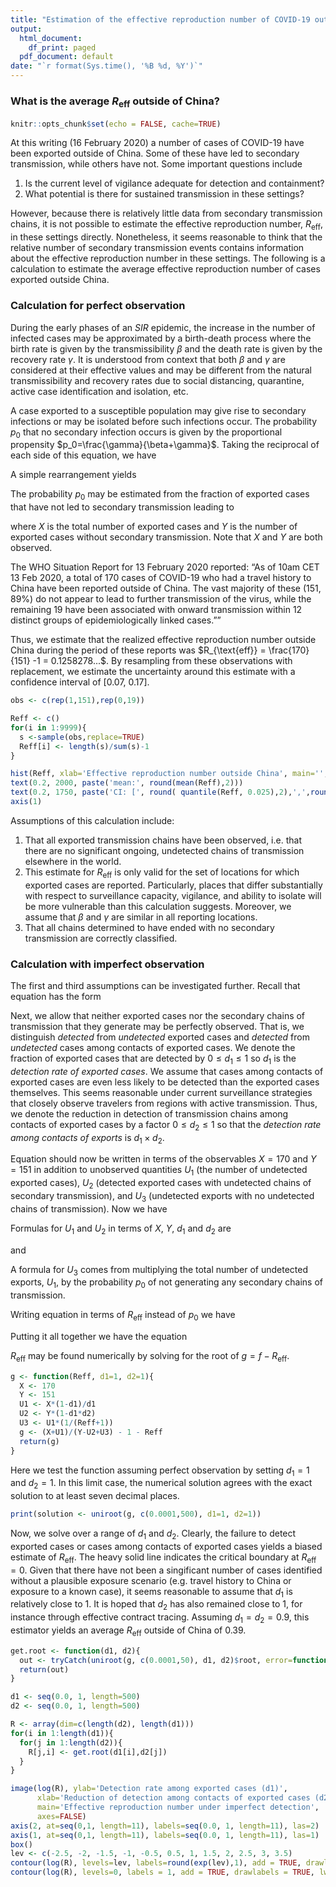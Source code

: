 ```yaml
---
title: "Estimation of the effective reproduction number of COVID-19 outside China"
output:
  html_document:
    df_print: paged
  pdf_document: default
date: "`r format(Sys.time(), '%B %d, %Y')`"
---
```

### What is the average $R_{\text{eff}}$ outside of China?

```r
knitr::opts_chunk$set(echo = FALSE, cache=TRUE)
```

At this writing (16 February 2020) a number of cases of COVID-19 have been exported outside of China.
Some of these have led to secondary transmission, while others have not.
Some important questions include

1. Is the current level of vigilance adequate for detection and containment?
2. What potential is there for sustained transmission in these settings?

However, because there is relatively little data from secondary transmission chains, it is not possible to estimate the effective reproduction number, $R_{\text{eff}}$, in these settings directly.
Nonetheless, it seems reasonable to think that the relative number of secondary transmission events contains information about the effective reproduction number in these settings.
The following is a calculation to estimate the average effective reproduction number of cases exported outside China.

### Calculation for perfect observation


During the early phases of an $SIR$ epidemic, the increase in the number of infected cases may be approximated by a birth-death process where the birth rate is given by the transmissibility $\beta$ and the death rate is given by the recovery rate $\gamma$. It is understood from context that both $\beta$ and $\gamma$ are considered at their effective values and may be different from the natural transmissibility and recovery rates due to social distancing, quarantine, active case identification and isolation, etc.

A case exported to a susceptible population may give rise to secondary infections or may be isolated before such infections occur. The probability $p_0$ that no secondary infection occurs is given by the proportional propensity $p_0=\frac{\gamma}{\beta+\gamma}$. Taking the reciprocal of each side of this equation, we have

\begin{equation}
  \frac{1}{p_0} = \frac{\beta+\gamma}{\gamma} = \frac{\beta}{\gamma} + \frac{\gamma}{\gamma} = R_{\text{eff}} + 1
\end{equation}

A simple rearrangement yields

\begin{equation}
  R_{\text{eff}} = \frac{1}{p_0}-1.
\end{equation}

The probability $p_0$ may be estimated from the fraction of exported cases that have not led to secondary transmission leading to

\begin{equation}
  \label{eq:estimator}
  R_{\text{eff}} = \frac{X}{Y}-1
\end{equation}

where $X$ is the total number of exported cases and $Y$ is the number of exported cases without secondary transmission. Note that $X$ and $Y$ are both observed.

The WHO Situation Report for 13 February 2020 reported: "As of 10am CET 13 Feb 2020, a total of 170 cases of COVID-19 who had a travel history to China have been reported outside of China. The vast majority of these (151, 89\%) do not appear to lead to further transmission of the virus, while the remaining 19 have been associated with onward transmission within 12 distinct groups of epidemiologically linked cases.""

Thus, we estimate that the realized effective reproduction number outside China during the period of these reports was  $R_{\text{eff}} = \frac{170}{151} -1 = 0.1258278...$. By resampling from these observations with replacement, we estimate the uncertainty around this estimate with a confidence interval of [0.07, 0.17].

```r
obs <- c(rep(1,151),rep(0,19))

Reff <- c()
for(i in 1:9999){
  s <-sample(obs,replace=TRUE)
  Reff[i] <- length(s)/sum(s)-1
}

hist(Reff, xlab='Effective reproduction number outside China', main='', ylab='', axes=FALSE)
text(0.2, 2000, paste('mean:', round(mean(Reff),2)))
text(0.2, 1750, paste('CI: [', round( quantile(Reff, 0.025),2),',',round(quantile(Reff, 0.925),2),']'))
axis(1)
```

Assumptions of this calculation include:

1. That all exported transmission chains have been observed, i.e. that there are no significant ongoing, undetected chains of transmission elsewhere in the world.
2. This estimate for $R_{\text{eff}}$ is only valid for the set of locations for which exported cases are reported. Particularly, places that differ substantially with respect to surveillance capacity, vigilance, and ability to isolate will be more vulnerable than this calculation suggests. Moreover, we assume that $\beta$ and $\gamma$ are similar in all reporting locations.
3. That all chains determined to have ended with no secondary transmission are correctly classified.

### Calculation with imperfect observation

The first and third assumptions can be investigated further. Recall that equation \ref{eq:estimator} has the form

\begin{equation}
  \label{eq:general}
  R_{\text{eff}} = \frac{\text{total exported cases}}{\text{exported cases without secondary transmission}}-1.
\end{equation}

Next, we allow that neither exported cases nor the secondary chains of transmission that they generate may be perfectly observed. That is, we distinguish *detected* from *undetected* exported cases and *detected* from *undetected* cases among contacts of exported cases. We denote the fraction of exported cases that are detected by $0 \leq d_1 \leq 1$ so $d_1$ is the *detection rate of exported cases*. We assume that cases among contacts of exported cases are even less likely to be detected than the exported cases themselves. This seems reasonable under current surveillance strategies that closely observe travelers from regions with active transmission. Thus, we denote the reduction in detection of transmission chains among contacts of exported cases by a factor $0 \leq d_2 \leq 1$ so that the *detection rate among contacts of exports* is $d_1 \times d_2$. 

Equation \ref{eq:general} should now be written in terms of the observables $X=170$ and $Y=151$ in addition to unobserved quantities $U_1$ (the number of undetected exported cases), $U_2$ (detected exported cases with undetected chains of secondary transmission), and $U_3$ (undetected exports with no undetected chains of transmission). Now we have


\begin{equation}
  R_{\text{eff}} = \frac{X+U_1}{Y - U_2 + U_3}-1.
\end{equation}

Formulas for $U_1$ and $U_2$ in terms of $X$, $Y$, $d_1$ and $d_2$ are

\begin{equation}
  \label{eq:u1}
  U_1 = \left ( \frac{1-d_1}{d_1}\right) \times X
\end{equation}

and

\begin{equation}
  \label{eq:u2}
  U_2 = (1-{d_1d_2}) \times Y.
\end{equation}

A formula for $U_3$ comes from multiplying the total number of undetected exports, $U_1$, by the probability $p_0$ of not generating any secondary chains of transmission. 

\begin{equation}
  \label{eq:u3}
  U_3 = X \times \left ( \frac{1-d_1}{d_1}\right) \times p_0.
\end{equation}

Writing equation \ref{eq:u3} in terms of $R_{\text{eff}}$ instead of $p_0$ we have

\begin{equation}
  \label{eq:u3-2}
  U_3 = X \times \left ( \frac{1-d_1}{d_1}\right) \times \left (\frac{1}{R_{\text{eff}}+1} \right ).
\end{equation}

Putting it all together we have the equation

\begin{equation}
  R_{\text{eff}} = \frac{X+\left ( \frac{1-d_1}{d_1}\right) X}{Y - (1-{d_1d_2}) Y + X \left ( \frac{1-d_1}{d_1}\right) \left (\frac{1}{R_{\text{eff}}+1} \right )}-1.
\end{equation}

$R_{\text{eff}}$ may be found numerically by solving for the root of $g = f - R_{\text{eff}}$.

```r
g <- function(Reff, d1=1, d2=1){
  X <- 170
  Y <- 151
  U1 <- X*(1-d1)/d1 
  U2 <- Y*(1-d1*d2)
  U3 <- U1*(1/(Reff+1))
  g <- (X+U1)/(Y-U2+U3) - 1 - Reff
  return(g)
}
```
Here we test the function assuming perfect observation by setting $d_1 = 1$ and $d_2=1$. In this limit case, the numerical solution agrees with the exact solution to at least seven decimal places.

```r
print(solution <- uniroot(g, c(0.0001,500), d1=1, d2=1))
```

Now, we solve over a range of $d_1$ and $d_2$. Clearly, the failure to detect exported cases or cases among contacts of exported cases yields a biased estimate of $R_{\text{eff}}$. The heavy solid line indicates the critical boundary at $R_{\text{eff}}=0$. Given that there have not been a singificant number of cases identified without a plausible exposure scenario (e.g. travel history to China or exposure to a known case), it seems reasonable to assume that $d_1$ is relatively close to 1. It is hoped that $d_2$ has also remained close to 1, for instance through effective contract tracing. Assuming $d_1=d_2=0.9$, this estimator yields an average $R_{\text{eff}}$ outside of China of 0.39.

```r
get.root <- function(d1, d2){
  out <- tryCatch(uniroot(g, c(0.0001,50), d1, d2)$root, error=function(x) 0)
  return(out)
}

d1 <- seq(0.0, 1, length=500)
d2 <- seq(0.0, 1, length=500)

R <- array(dim=c(length(d2), length(d1)))
for(i in 1:length(d1)){
  for(j in 1:length(d2)){
    R[j,i] <- get.root(d1[i],d2[j])
  }
}
```

```r
image(log(R), ylab='Detection rate among exported cases (d1)',
      xlab='Reduction of detection among contacts of exported cases (d2)',
      main='Effective reproduction number under imperfect detection',
      axes=FALSE)
axis(2, at=seq(0,1, length=11), labels=seq(0.0, 1, length=11), las=2)
axis(1, at=seq(0,1, length=11), labels=seq(0.0, 1, length=11), las=1)
box()
lev <- c(-2.5, -2, -1.5, -1, -0.5, 0.5, 1, 1.5, 2, 2.5, 3, 3.5)
contour(log(R), levels=lev, labels=round(exp(lev),1), add = TRUE, drawlabels = TRUE)
contour(log(R), levels=0, labels = 1, add = TRUE, drawlabels = TRUE, lwd=3)
```



